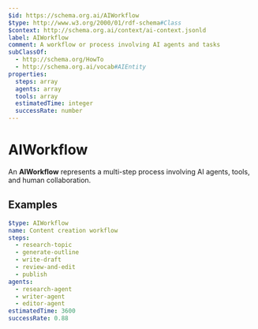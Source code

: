 ```yaml
---
$id: https://schema.org.ai/AIWorkflow
$type: http://www.w3.org/2000/01/rdf-schema#Class
$context: http://schema.org.ai/context/ai-context.jsonld
label: AIWorkflow
comment: A workflow or process involving AI agents and tasks
subClassOf:
  - http://schema.org/HowTo
  - http://schema.org.ai/vocab#AIEntity
properties:
  steps: array
  agents: array
  tools: array
  estimatedTime: integer
  successRate: number
---
```


# AIWorkflow

An **AIWorkflow** represents a multi-step process involving AI agents, tools, and human collaboration.

## Examples

```yaml
$type: AIWorkflow
name: Content creation workflow
steps:
  - research-topic
  - generate-outline
  - write-draft
  - review-and-edit
  - publish
agents:
  - research-agent
  - writer-agent
  - editor-agent
estimatedTime: 3600
successRate: 0.88
```
